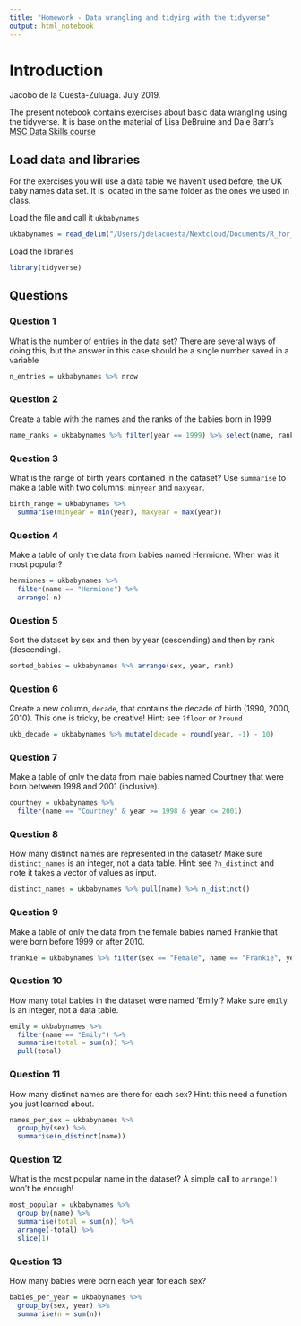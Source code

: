 ```yaml
---
title: "Homework - Data wrangling and tidying with the tidyverse"
output: html_notebook
---
```


# Introduction
Jacobo de la Cuesta-Zuluaga. July 2019.

The present notebook contains exercises about basic data wrangling using the tidyverse. It is base on the material of Lisa DeBruine and Dale Barr's [MSC Data Skills course](https://psyteachr.github.io/msc-data-skills/)

## Load data and libraries

For the exercises you will use a data table we haven't used before, the UK baby names data set. It is located in the same folder as the ones we used in class.

Load the file and call it `ukbabynames`
```r
ukbabynames = read_delim("/Users/jdelacuesta/Nextcloud/Documents/R_for_bio/2019_Data_Wrangling/2019_Intro/Data/ukbabynames.tsv", delim = "\t", )
```

Load the libraries
```r
library(tidyverse)
```

## Questions

### Question 1

What is the number of entries in the data set? There are several ways of doing this, but the answer in this case should be a single number saved in a variable

```r
n_entries = ukbabynames %>% nrow
```

### Question 2

Create a table with the names and the ranks of the babies born in 1999

```r
name_ranks = ukbabynames %>% filter(year == 1999) %>% select(name, rank)
```

### Question 3

What is the range of birth years contained in the dataset? Use `summarise` to make a table with two columns: `minyear` and `maxyear`.

```r
birth_range = ukbabynames %>% 
  summarise(minyear = min(year), maxyear = max(year))
```

### Question 4

Make a table of only the data from babies named Hermione. When was it most popular?

```r
hermiones = ukbabynames %>% 
  filter(name == "Hermione") %>% 
  arrange(-n)
```

### Question 5

Sort the dataset by sex and then by year (descending) and then by rank (descending).

```r
sorted_babies = ukbabynames %>% arrange(sex, year, rank)
```

### Question 6

Create a new column, `decade`, that contains the decade of birth (1990, 2000, 2010). This one is tricky, be creative! Hint: see `?floor` or `?round`

```r
ukb_decade = ukbabynames %>% mutate(decade = round(year, -1) - 10)
```

### Question 7

Make a table of only the data from male babies named Courtney that were born between 1998 and 2001 (inclusive).

```r
courtney = ukbabynames %>% 
  filter(name == "Courtney" & year >= 1998 & year <= 2001)
```


### Question 8

How many distinct names are represented in the dataset? Make sure `distinct_names` is an integer, not a data table. Hint: see `?n_distinct` and note it takes a vector of values as input.

```r
distinct_names = ukbabynames %>% pull(name) %>% n_distinct()
```

### Question 9

Make a table of only the data from the female babies named Frankie that were born before 1999 or after 2010.

```r
frankie = ukbabynames %>% filter(sex == "Female", name == "Frankie", year < 1999 | year > 2010)
```

### Question 10

How many total babies in the dataset were named 'Emily'? Make sure `emily` is an integer, not a data table.

```r
emily = ukbabynames %>% 
  filter(name == "Emily") %>%
  summarise(total = sum(n)) %>% 
  pull(total)
```

### Question 11

How many distinct names are there for each sex? Hint: this need a function you just learned about.

```r
names_per_sex = ukbabynames %>% 
  group_by(sex) %>% 
  summarise(n_distinct(name))
```

### Question 12

What is the most popular name in the dataset? A simple call to `arrange()` won't be enough!

```r
most_popular = ukbabynames %>% 
  group_by(name) %>%
  summarise(total = sum(n)) %>%
  arrange(-total) %>%
  slice(1)
```

### Question 13

How many babies were born each year for each sex?

```r
babies_per_year = ukbabynames %>%
  group_by(sex, year) %>%
  summarise(n = sum(n))
```
